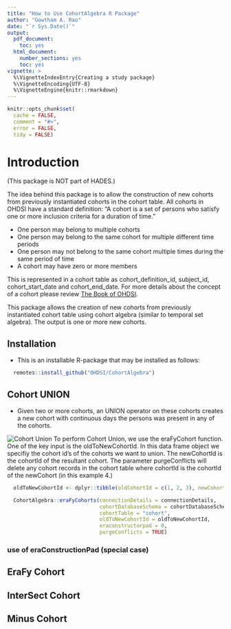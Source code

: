 ```yaml
---
title: "How to Use CohortAlgebra R Package"
author: "Gowtham A. Rao"
date: "`r Sys.Date()`"
output:
  pdf_document: 
    toc: yes     
  html_document:
    number_sections: yes
    toc: yes  
vignette: >
  %\VignetteIndexEntry{Creating a study package}
  %\VignetteEncoding{UTF-8}    
  %\VignetteEngine{knitr::rmarkdown}
---
```


```r
knitr::opts_chunk$set(
  cache = FALSE,
  comment = "#>",
  error = FALSE,
  tidy = FALSE)
```


# Introduction

(This package is NOT part of HADES.)

The idea behind this package is to allow the construction of new cohorts from previously instantiated cohorts in the cohort table. All cohorts in OHDSI have a standard definition: "A cohort is a set of persons who satisfy one or more inclusion criteria for a duration of time."

- One person may belong to multiple cohorts
- One person may belong to the same cohort for multiple different time periods
- One person may not belong to the same cohort multiple times during the same period of time
- A cohort may have zero or more members

This is represented in a cohort table as cohort_definition_id, subject_id, cohort_start_date and cohort_end_date. For more details about the concept of a cohort please review [The Book of OHDSI](https://github.com/OHDSI/TheBookOfOhdsi).

This package allows the creation of new cohorts from previously instantiated cohort table using cohort algebra (similar to temporal set algebra). The output is one or more new cohorts.

## Installation
- This  is an installable R-package that may be installed as follows: 
```r
  remotes::install_github("OHDSI/CohortAlgebra")
```

## Cohort UNION
- Given two or more cohorts, an UNION operator on these cohorts creates a new cohort with continuous days the persons was present in any of the cohorts.

![Cohort Union](CohortUnion.png)
To perform Cohort Union, we use the eraFyCohort function. One of the key input is the oldToNewCohortId. In this data frame object we specifiy the cohort id's of the cohorts we want to union. The newCohortId is the cohortId of the resultant cohort. The parameter purgeConflicts will delete any cohort records in the cohort table where cohortId is the cohortId of the newCohort (in this example 4.)


```r

  oldToNewCohortId <- dplyr::tibble(oldCohortId = c(1, 2, 3), newCohortId = c(4,4,4))

  CohortAlgebra::eraFyCohorts(connectionDetails = connectionDetails,
                              cohortDatabaseSchema = cohortDatabaseSchema, 
                              cohortTable = "cohort", 
                              oldToNewCohortId = oldToNewCohortId, 
                              eraconstructorpad = 0, 
                              purgeConflicts = TRUE)
```


### use of eraConstructionPad (special case)


## EraFy Cohort


## InterSect Cohort


## Minus Cohort